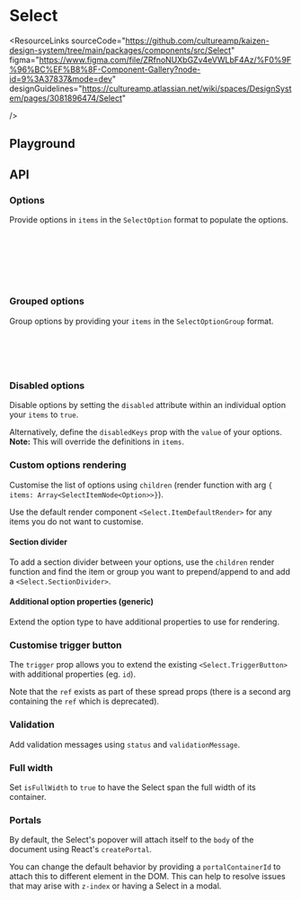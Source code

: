 
<Meta of={SelectStories} />

# Select

<ResourceLinks
  sourceCode="https://github.com/cultureamp/kaizen-design-system/tree/main/packages/components/src/Select"
  figma="https://www.figma.com/file/ZRfnoNUXbGZv4eVWLbF4Az/%F0%9F%96%BC%EF%B8%8F-Component-Gallery?node-id=9%3A37837&mode=dev"
  designGuidelines="https://cultureamp.atlassian.net/wiki/spaces/DesignSystem/pages/3081896474/Select"

/>

<KAIOInstallation exportNames="Select" isFuture />

## Playground

<Canvas of={SelectStories.Playground} />
<Controls of={SelectStories.Playground} />

## API

### Options

Provide options in `items` in the `SelectOption` format to populate the options.

```ts
export type SelectOption = {
  label: string
  value: string | number
  disabled?: boolean
  options?: never
}
```

<Canvas of={SelectStories.SingleItems} />

### Grouped options

Group options by providing your `items` in the `SelectOptionGroup` format.

```ts
export type SelectOptionGroup<Option extends SelectOption> = {
  label: string
  options: Iterable<Option>
}
```

<Canvas of={SelectStories.GroupedItems} />

### Disabled options

Disable options by setting the `disabled` attribute within an individual option your `items` to `true`.

Alternatively, define the `disabledKeys` prop with the `value` of your options.<br/>
**Note:** This will override the definitions in `items`.

<Canvas of={SelectStories.DisabledItems} />

### Custom options rendering

Customise the list of options using `children` (render function with arg `{ items: Array<SelectItemNode<Option>>}`).

Use the default render component `<Select.ItemDefaultRender>` for any items you do not want to customise.

#### Section divider

To add a section divider between your options, use the `children` render function and find the item or group
you want to prepend/append to and add a `<Select.SectionDivider>`.

<Canvas of={SelectStories.SectionDivider} />

#### Additional option properties (generic)

Extend the option type to have additional properties to use for rendering.

<Canvas of={SelectStories.AdditionalProperties} />

### Customise trigger button

The `trigger` prop allows you to extend the existing `<Select.TriggerButton>` with additional properties (eg. `id`).

Note that the `ref` exists as part of these spread props (there is a second arg containing the `ref` which is deprecated).

<Canvas of={SelectStories.CustomiseTrigger} />

### Validation

Add validation messages using `status` and `validationMessage`.

<Canvas of={SelectStories.Validation} />

### Full width

Set `isFullWidth` to `true` to have the Select span the full width of its container.

<Canvas of={SelectStories.FullWidth} />

### Portals

By default, the Select's popover will attach itself to the `body` of the document using React's `createPortal`.

You can change the default behavior by providing a `portalContainerId` to attach this to different element in the DOM. This can help to resolve issues that may arise with `z-index` or having a Select in a modal.

<Canvas of={SelectStories.PortalContainer} />
